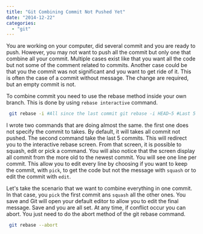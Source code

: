 ```yaml
---
title: "Git Combining Commit Not Pushed Yet"
date: "2014-12-22"
categories: 
  - "git"
---
```


You are working on your computer, did several commit and you are ready to push. However, you may not want to push all the commit but only one that combine all your commit. Multiple cases exist like that you want all the code but not some of the comment related to commits. Another case could be that you the commit was not significant and you want to get ride of it. This is often the case of a commit without message. The change are required, but an empty commit is not.

To combine commit you need to use the rebase method inside your own branch. This is done by using `rebase interactive` command.

```sh 
 git rebase -i #All since the last commit git rebase -i HEAD~5 #Last 5 commits 
``` 

I wrote two commands that are doing almost the same. the first one does not specify the commit to takes. By default, it will takes all commit not pushed. The second command take the last 5 commits. This will redirect you to the interactive rebase screen. From that screen, it is possible to squash, edit or pick a command. You will also notice that the screen display all commit from the more old to the newest commit. You will see one line per commit. This allow you to edit every line by choosing if you want to keep the commit, with `pick`, to get the code but not the message with `squash` or to edit the commit with `edit`.

Let's take the scenario that we want to combine everything in one commit. In that case, you `pick` the first commit ans `squash` all the other ones. You save and Git will open your default editor to allow you to edit the final message. Save and you are all set. At any time, if conflict occur you can abort. You just need to do the abort method of the git rebase command. 

```sh 
 git rebase --abort 
``` 
